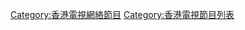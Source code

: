 {{Catnav|頁面分類|...|香港電視台|香港電視網絡|香港電視網絡節目}}
{{Catmore|香港電視網絡外購劇集列表}}

[[Category:香港電視網絡節目|Category:香港電視網絡節目]]
[[Category:香港電視節目列表|Category:香港電視節目列表]]